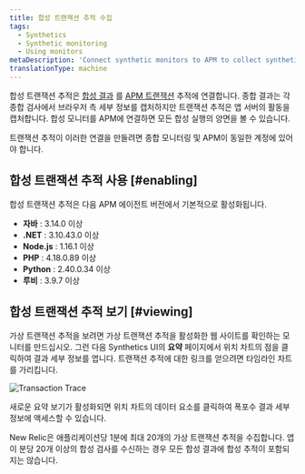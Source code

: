 ```yaml
---
title: 합성 트랜잭션 추적 수집
tags:
  - Synthetics
  - Synthetic monitoring
  - Using monitors
metaDescription: 'Connect synthetic monitors to APM to collect synthetic transaction traces, which collect an APM transaction trace for each monitor result.'
translationType: machine
---
```



합성 트랜잭션 추적은 [합성 결과](/docs/synthetics/new-relic-synthetics/using-monitors/viewing-monitor-results) 를 [APM 트랜잭션](/docs/apm/traces/transaction-traces/transaction-traces) 추적에 연결합니다. 종합 결과는 각 종합 검사에서 브라우저 측 세부 정보를 캡처하지만 트랜잭션 추적은 앱 서버의 활동을 캡처합니다. 합성 모니터를 APM에 연결하면 모든 합성 실행의 양면을 볼 수 있습니다.

<Callout variant="important">
  트랜잭션 추적이 이러한 연결을 만들려면 종합 모니터링 및 APM이 동일한 계정에 있어야 합니다.
</Callout>

## 합성 트랜잭션 추적 사용 [#enabling]

합성 트랜잭션 추적은 다음 APM 에이전트 버전에서 기본적으로 활성화됩니다.

* **자바** : 3.14.0 이상
* **.NET** : 3.10.43.0 이상
* **Node.js** : 1.16.1 이상
* **PHP** : 4.18.0.89 이상
* **Python** : 2.40.0.34 이상
* **루비** : 3.9.7 이상

## 합성 트랜잭션 추적 보기 [#viewing]

가상 트랜잭션 추적을 보려면 가상 트랜잭션 추적을 활성화한 웹 사이트를 확인하는 모니터를 만드십시오. 그런 다음 Synthetics UI의 **요약** 페이지에서 위치 차트의 점을 클릭하여 결과 세부 정보를 엽니다. 트랜잭션 추적에 대한 링크를 얻으려면 타임라인 차트를 가리킵니다.

<img
  title="Transaction Trace"
  alt="Transaction Trace"
  src={transactionTrace}
/>

<figcaption>
  새로운 요약 보기가 활성화되면 위치 차트의 데이터 요소를 클릭하여 폭포수 결과 세부 정보에 액세스할 수 있습니다.
</figcaption>

New Relic은 애플리케이션당 1분에 최대 20개의 가상 트랜잭션 추적을 수집합니다. 앱이 분당 20개 이상의 합성 검사를 수신하는 경우 모든 합성 결과에 합성 추적이 포함되지는 않습니다.